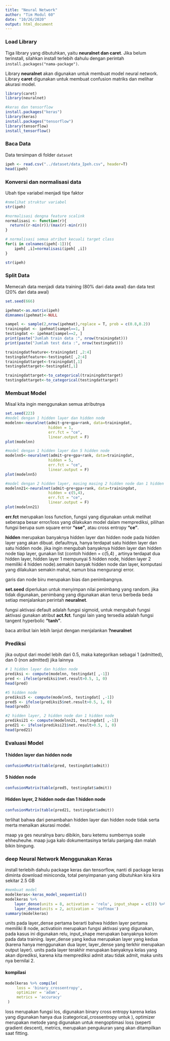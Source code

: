 ---
title: "Neural Network"
author: "Tim Modul 60"
date: "10/26/2020"
output: html_document
---
### Load Library
Tiga library yang dibutuhkan, yaitu **neuralnet dan caret**. Jika belum terinstall, silahkan install terlebih dahulu dengan perintah `install.packages("nama-package")`.

Library **neuralnet** akan digunakan untuk membuat model neural network. Library **caret** digunakan untuk membuat confusion matriks dan melihar akurasi model.

```{r message=FALSE, warning=FALSE}
library(caret)
library(neuralnet)

#keras dan tensorflow
install.packages("keras")
library(keras)
install.packages("tensorflow")
library(tensorflow)
install_tensorflow()

```

### Baca Data
Data tersimpan di folder `dataset`
```{r}
ipeh <- read.csv("../dataset/data_Ipeh.csv", header=T)
head(ipeh)
```


### Konversi dan normalisasi data
Ubah tipe variabel menjadi tipe faktor
```{r}
#nmelihat struktur variabel
str(ipeh)

```

```{r}
#normalisasi dengna feature scalink
normalisasi <- function(r){
  return((r-min(r))/(max(r)-min(r)))
}

# normalisasi semua atribut kecuali target class
for(i in colnames(ipeh[-1])){
    ipeh[ ,i]=normalisasi(ipeh[ ,i])
}

str(ipeh)
```

### Split Data
Memecah data menjadi data training (80% dari data awal) dan data test (20% dari data awal)
```{r}
set.seed(666)

ipehmat<-as.matrix(ipeh)
dimnames(ipehmat)<-NULL

sampel <- sample(2,nrow(ipehmat),replace = T, prob = c(0.8,0.2))
trainingdat <- ipehmat[sampel==1, ]
testingdat <- ipehmat[sampel==2, ]
print(paste("Jumlah train data :", nrow(trainingdat)))
print(paste("Jumlah test data :", nrow(testingdat)))

trainingdatfeature<-trainingdat[ ,2:4]
testingdatfeature<-testingdat[ ,2:4]
trainingdattarget<-trainingdat[,1]
testingdattarget<-testingdat[,1]

trainingdattarget<-to_categorical(trainingdattarget)
testingdattarget<-to_categorical(testingdattarget)
```
### Membuat Model
Misal kita ingin menggunakan semua atributnya
```{r}
set.seed(223)
#model dengan 1 hidden layer dan hidden node
modelnn<-neuralnet(admit~gre+gpa+rank, data=trainingdat,
                   hidden = 1,
                   err.fct = "ce",
                   linear.output = F)
plot(modelnn)
```

```{r}
#model dengan 1 hidden layer dan 5 hidden node
modelnn5<-neuralnet(admit~gre+gpa+rank, data=trainingdat,
                   hidden = 5,
                   err.fct = "ce",
                   linear.output = F)
plot(modelnn5)
```

```{r}
#model dengan 2 hidden layer, masing masing 2 hidden node dan 1 hidden node
modelnn21<-neuralnet(admit~gre+gpa+rank, data=trainingdat,
                   hidden = c(5,4),
                   err.fct = "ce",
                   linear.output = F)
plot(modelnn21)
```
**err.fct** merupakan loss function, fungsi yang digunakan untuk melihat seberapa besar error/loss yang dilakukan model dalam memprediksi, pilihan fungsi berupa sum square error **"sse"**, atau cross entropy **"ce"**.

**hidden** merupakan banyaknya hidden layer dan hidden node pada hidden layer yang akan dibuat. defaultnya, hanya terdapat satu hidden layer dan satu hidden node. jika ingin mengubah banyaknya hidden layer dan hidden node tiap layer, gunakan list (contoh hidden = c(5,4) , artinya terdapat dua hidden layer, hidden layer 1 mempunyai 5 hidden node, hidden layer 2 memiliki 4 hidden node).semakin banyak hidden node dan layer, komputasi yang dilakukan semakin mahal, namun bisa mengurangi error.

garis dan node biru merupakan bias dan penimbangnya.

**set.seed** diperlukan untuk menyimpan nilai penimbang yang random. jika tidak digunakan, penimbang yang digunakan akan terus berbeda beda setiap menjalankan perintah **neuralnet**.

fungsi aktivasi default adalah fungsi sigmoid, untuk mengubah fungsi aktivasi gunakan atribut **act.fct**. fungsi lain yang tersedia adalah fungsi tangent hyperbolic **"tanh"**.

baca atribut lain lebih lanjut dengan menjalankan **?neuralnet**

### Prediksi

jika output dari model lebih dari 0.5, maka kategorikan sebagai 1 (admitted), dan 0 (non admitted) jika lainnya

```{r}
# 1 hidden layer dan hidden node
prediksi <- compute(modelnn, testingdat[ ,-1])
pred <- ifelse(prediksi$net.result>0.5, 1, 0)
head(pred)
```

```{r}
#5 hidden node
prediksi5 <- compute(modelnn5, testingdat[ ,-1])
pred5 <- ifelse(prediksi5$net.result>0.5, 1, 0)
head(pred5)
```

```{r}
#2 hidden layer, 2 hidden node dan 1 hidden node
prediksi21 <- compute(modelnn21, testingdat[ ,-1])
pred21 <- ifelse(prediksi21$net.result>0.5, 1, 0)
head(pred21)
```

### Evaluasi Model

#### 1 hidden layer dan hidden node
```{r}
confusionMatrix(table(pred, testingdat$admit))
```

#### 5 hidden node
```{r}
confusionMatrix(table(pred5, testingdat$admit))
```

#### Hidden layer, 2 hidden node dan 1 hidden node
```{r}
confusionMatrix(table(pred21, testingdat$admit))
```

terlihat bahwa dari penambahan hidden layer dan hidden node tidak serta merta menaikan akurasi model.

maap ya ges neuralnya baru dibikin, baru ketemu sumbernya soale ehheuheuhe. maap juga kalo dokumentasinya terlalu panjang dan malah bikin bingung.


### deep Neural Network Menggunakan Keras
install terlebih dahulu package keras dan tensorflow, nanti di package keras diminta download miniconda, total penyimpanan yang dibutuhkan kira kira sekitar 2.5 GB
```{r}
#membuat model
modelkeras<-keras_model_sequential()
modelkeras %>% 
    layer_dense(units = 8, activation = 'relu', input_shape = c(3)) %>% 
    layer_dense(units = 2, activation = 'softmax')
summary(modelkeras)
```
units pada layer_dense pertama berarti bahwa hidden layer pertama memiliki 8 node, activatioin merupakan fungsi aktivasi yang digunakan, pada kasus ini digunakan relu, input_shape merupakan banyaknya kolom pada data training. layer_dense yang kedua merupakan layer yang kedua (karena hanya menggunakan dua layer, layer_dense yang terkhir merupakan output layer). units pada layer terakhir merupakan banyaknya kelas yang akan diprediksi, karena kita memprediksi admit atau tidak admit, maka units nya bernilai 2.

#### kompilasi
```{r}
modelkeras %>% compile(
     loss = 'binary_crossentropy',
     optimizer = 'adam',
     metrics = 'accuracy'
 )
```
loss merupakan fungsi los, digunakan binary cross entropy karena kelas yang digunakan hanya dua (categorical_crossentropy untuk ), optimizer merupakan metode yang digunakan untuk mengoptimasi loss (seperti gradient descent), metrics, merupakan pengukuran yang akan ditampilkan saat fitting.

